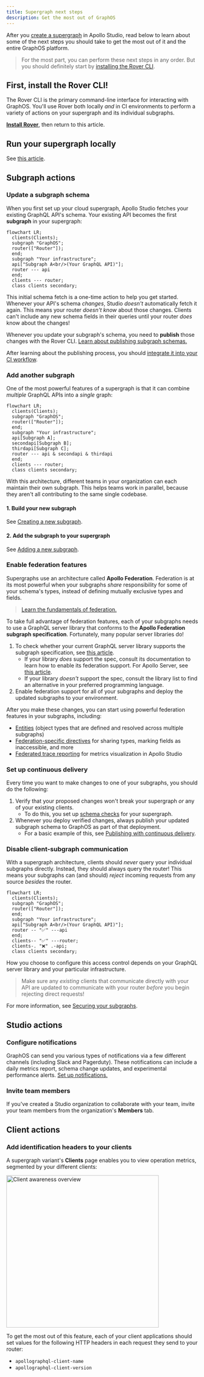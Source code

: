 ```yaml
---
title: Supergraph next steps
description: Get the most out of GraphOS
---
```


After you [create a supergraph](./cloud/) in Apollo Studio, read below to learn about some of the next steps you should take to get the most out of it and the entire GraphOS platform.

> For the most part, you can perform these next steps in any order. But you should definitely start by [installing the Rover CLI](#first-install-the-rover-cli).

## First, install the Rover CLI!

The Rover CLI is the primary command-line interface for interacting with GraphOS. You'll use Rover both locally _and_ in CI environments to perform a variety of actions on your supergraph and its individual subgraphs.

[**Install Rover**](/rover/getting-started), then return to this article.

## Run your supergraph locally

See [this article](../graphs/local-development/).

## Subgraph actions

### Update a subgraph schema

When you first set up your cloud supergraph, Apollo Studio fetches your existing GraphQL API's schema. Your existing API becomes the first **subgraph** in your supergraph:

```mermaid
flowchart LR;
  clients(Clients);
  subgraph "GraphOS";
  router(["Router"]);
  end;
  subgraph "Your infrastructure";
  api["Subgraph A<br/>(Your GraphQL API)"];
  router --- api
  end;
  clients --- router;
  class clients secondary;
```

This initial schema fetch is a one-time action to help you get started. Whenever your API's schema _changes_, Studio _doesn't_ automatically fetch it again. This means your router _doesn't know_ about those changes. Clients can't include any new schema fields in their queries until your router _does_ know about the changes!

Whenever you update your subgraph's schema, you need to **publish** those changes with the Rover CLI. [Learn about publishing subgraph schemas.](../schema/cli-registration/#subgraph-schemas)

After learning about the publishing process, you should [integrate it into your CI workflow](#set-up-continuous-delivery).

### Add another subgraph

One of the most powerful features of a supergraph is that it can combine _multiple_ GraphQL APIs into a _single_ graph:

```mermaid
flowchart LR;
  clients(Clients);
  subgraph "GraphOS";
  router(["Router"]);
  end;
  subgraph "Your infrastructure";
  api[Subgraph A];
  secondapi[Subgraph B];
  thirdapi[Subgraph C];
  router --- api & secondapi & thirdapi
  end;
  clients --- router;
  class clients secondary;
```

With this architecture, different teams in your organization can each maintain their own subgraph. This helps teams work in parallel, because they aren't all contributing to the same single codebase.

#### 1. Build your new subgraph

See [Creating a new subgraph](../graphs/creating-a-subgraph/).

#### 2. Add the subgraph to your supergraph

See [Adding a new subgraph](../graphs/federated-graphs#adding-a-new-subgraph).

### Enable federation features

Supergraphs use an architecture called **Apollo Federation**. Federation is at its most powerful when your subgraphs _share_ responsibility for some of your schema's types, instead of defining mutually exclusive types and fields.

> [Learn the fundamentals of federation.](/federation/#how-it-works)

To take full advantage of federation features, each of your subgraphs needs to use a GraphQL server library that conforms to the **Apollo Federation subgraph specification**. Fortunately, many popular server libraries do!

1. To check whether your current GraphQL server library supports the subgraph specification, see [this article](/federation/building-supergraphs/supported-subgraphs).
    - If your library _does_ support the spec, consult its documentation to learn how to enable its federation support. For Apollo Server, see [this article](/federation/building-supergraphs/subgraphs-apollo-server).
    - If your library _doesn't_ support the spec, consult the library list to find an alternative in your preferred programming language.
2. Enable federation support for all of your subgraphs and deploy the updated subgraphs to your environment.

After you make these changes, you can start using powerful federation features in your subgraphs, including:

- [Entities](/federation/entities/) (object types that are defined and resolved across multiple subgraphs)
- [Federation-specific directives](/federation/federated-types/federated-directives) for sharing types, marking fields as inaccessible, and more
- [Federated trace reporting](/federation/metrics/) for metrics visualization in Apollo Studio

### Set up continuous delivery

Every time you want to make changes to one of your subgraphs, you should do the following:

1. Verify that your proposed changes won't break your supergraph _or_ any of your existing clients.
    - To do this, you set up [schema checks](../delivery/schema-checks/) for your supergraph.
2. Whenever you deploy verified changes, always publish your updated subgraph schema to GraphOS as part of that deployment.
    - For a basic example of this, see [Publishing with continuous delivery](../schema/cli-registration/#publishing-with-continuous-delivery).

### Disable client-subgraph communication

With a supergraph architecture, clients should _never_ query your individual subgraphs directly. Instead, they should always query the router! This means your subgraphs can (and should) _reject_ incoming requests from any source _besides_ the router.

```mermaid
flowchart LR;
  clients(Clients);
  subgraph "GraphOS";
  router(["Router"]);
  end;
  subgraph "Your infrastructure";
  api["Subgraph A<br/>(Your GraphQL API)"];
  router -- "✅" ---api
  end;
  clients-- "✅" ---router;
  clients-. "❌" .-api;
  class clients secondary;
```

How you choose to configure this access control depends on your GraphQL server library and your particular infrastructure.

> Make sure any _existing_ clients that communicate directly with your API are updated to communicate with your router _before_ you begin rejecting direct requests!

For more information, see [Securing your subgraphs](/federation/building-supergraphs/subgraphs-overview#securing-your-subgraphs).


## Studio actions

### Configure notifications

GraphOS can send you various types of notifications via a few different channels (including Slack and Pagerduty). These notifications can include a daily metrics report, schema change updates, and experimental performance alerts. [Set up notifications.](../notifications/notification-setup/)

### Invite team members

If you've created a Studio organization to collaborate with your team, invite your team members from the organization's **Members** tab.

## Client actions

### Add identification headers to your clients

A supergraph variant's **Clients** page enables you to view operation metrics, segmented by your different clients:

<img
  src="../img/client-awareness/overview.jpg"
  class="screenshot"
  alt="Client awareness overview"
  width="400"
/>

To get the most out of this feature, each of your client applications should set values for the following HTTP headers in each request they send to your router:

- `apollographql-client-name`
- `apollographql-client-version`
